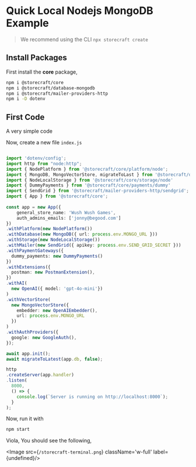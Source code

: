 # Quick Local Nodejs **MongoDB Example**

> We recommend using the CLI `npx storecraft create`

## Install Packages

First install the **core** package,

```bash
npm i @storecraft/core
npm i @storecraft/database-mongodb
npm i @storecraft/mailer-providers-http
npm i -D dotenv
```

## First Code

A very simple code

Now, create a new file `index.js`

```ts

import 'dotenv/config';
import http from "node:http";
import { NodePlatform } from '@storecraft/core/platform/node';
import { MongoDB, MongoVectorStore, migrateToLast } from '@storecraft/database-mongodb'
import { NodeLocalStorage } from '@storecraft/core/storage/node'
import { DummyPayments } from '@storecraft/core/payments/dummy'
import { SendGrid } from '@storecraft/mailer-providers-http/sendgrid';
import { App } from '@storecraft/core';
 
const app = new App({
    general_store_name: 'Wush Wush Games',
    auth_admins_emails: ['jonny@begood.com']
})
.withPlatform(new NodePlatform())
.withDatabase(new MongoDB({ url: process.env.MONGO_URL }))
.withStorage(new NodeLocalStorage())
.withMailer(new SendGrid({ apikey: process.env.SEND_GRID_SECRET }))
.withPaymentGateways({
  dummy_payments: new DummyPayments()
})
.withExtensions({
  postman: new PostmanExtension(),
})
.withAI(
  new OpenAI({ model: 'gpt-4o-mini'})
)
.withVectorStore(
  new MongoVectorStore({
    embedder: new OpenAIEmbedder(),
    url: process.env.MONGO_URL
  })
)
.withAuthProviders({
  google: new GoogleAuth(),
});

await app.init();
await migrateToLatest(app.db, false);

http
.createServer(app.handler)
.listen(
  8000,
  () => {
    console.log(`Server is running on http://localhost:8000`);
  }
); 

```

Now, run it with

```bash
npm start
```

Viola, You should see the following,

<Image src={`/storecraft-terminal.png`} className='w-full' 
       label={undefined}/>